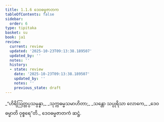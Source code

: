 ```yaml
---
title: 1.1.6 ဒေဝဓမ္မဇာတက
tableOfContents: false
sidebar:
  order: 6
type: tipitaka
basket: su
book: ja1
review:
  current: review
  updated: '2025-10-23T09:13:38.189507'
  updated_by: ''
  notes: ''
  history:
  - state: review
    date: '2025-10-23T09:13:38.189507'
    updated_by: ''
    notes: ''
    previous_state: draft
---
```



<ReviewStatus review={frontmatter.review} showDetails={true} />

<HypothesisAnnotation frontmatter={frontmatter} />

<DynamicBreadcrumb />

<Division number="6" book="ja1" e="ch" v="22" p="2">

<Paragraph number="12" type="verses" book="ja1">
_“ဟိရိဩတ္တပ္ပသမ္ပန္နာ,_  
_သုက္ကဓမ္မသမာဟိတာ;_  
_သန္တော သပ္ပုရိသာ လောကေ,_  
_ဒေဝဓမ္မာတိ ဝုစ္စရေ”တိ._  


</Paragraph>
</Division>

<Paragraph number="13" type="center" book="ja1">
ဒေဝဓမ္မဇာတကံ ဆဋ္ဌံ.
</Paragraph>